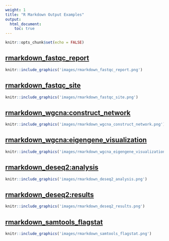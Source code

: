 ```yaml
---
weight: 1
title: "R Markdown Output Examples"
output: 
  html_document:
    toc: true
---
```


<style>
pre code, pre, code {
  white-space: pre !important;
  overflow-x: scroll !important;
  word-break: keep-all !important;
  word-wrap: initial !important;
}
</style>

```r
knitr::opts_chunk$set(echo = FALSE)
```


## [rmarkdown_fastqc_report](fastqc_report/fastqc_report_html.html)

```r
knitr::include_graphics('images/rmarkdown_fastqc_report.png')
```

## [rmarkdown_fastqc_site](fastqc_site/index.html)

```r
knitr::include_graphics('images/rmarkdown_fastqc_site.png')
```

## [rmarkdown_wgcna:construct_network](wgcna/WGCNA__construct_network_html.html)

```r
knitr::include_graphics('images/rmarkdown_wgcna_construct_network.png')
```

## [rmarkdown_wgcna:eigengene_visualization](wgcna/WGCNA__eigengene_visualization_html.html)

```r
knitr::include_graphics('images/rmarkdown_wgcna_eigengene_visualization.png')
```

## [rmarkdown_deseq2:analysis](deseq2/DESeq_Analysis_html.html)

```r
knitr::include_graphics('images/rmarkdown_deseq2_analysis.png')
```

## [rmarkdown_deseq2:results](deseq2/DESeq_results_report_html.html)

```r
knitr::include_graphics('images/rmarkdown_deseq2_results.png')
```

## [rmarkdown_samtools_flagstat](samtools_flagstat/samtools_flagstat_report_html.html)

```r
knitr::include_graphics('images/rmarkdown_samtools_flagstat.png')
```

